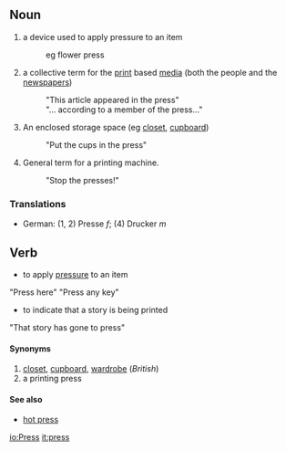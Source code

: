 ==Noun==
# a device used to apply pressure to an item
#:eg flower press
# a collective term for the [[print]] based [[media]] (both the people and the [[newspaper]]s)
#:"This article appeared in the press"
#:"... according to a member of the press..."
# An enclosed storage space (eg [[closet]], [[cupboard]])
#:"Put the cups in the press"
# General term for a printing machine.
#:"Stop the presses!"

===Translations===
* German: (1, 2) Presse ''f''; (4) Drucker ''m''

==Verb==
* to apply [[pressure]] to an item
"Press here"
"Press any key"
* to indicate that a story is being printed
"That story has gone to press"

====Synonyms====
#[[closet]], [[cupboard]], [[wardrobe]] (''British'')
#a printing press

====See also====
*[[hot press]]

[[io:Press]]
[[it:press]]